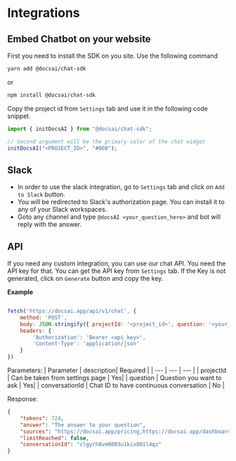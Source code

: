 # Integrations

## Embed Chatbot on your website
First you need to install the SDK on you site. Use the following command
```sh
yarn add @docsai/chat-sdk 
```
or 

```sh
npm install @docsai/chat-sdk
```

Copy the project id from `Settings` tab and use it in the following code snippet.

```js
import { initDocsAI } from "@docsai/chat-sdk";

// Second argument will be the primary color of the chat widget
initDocsAI("<PROJECT_ID>", "#000");
```



## Slack
- In order to use the slack integration, go to `Settings` tab and click on `Add to Slack` button.
- You will be redirected to Slack's authorization page. You can install it to any of your Slack workspaces.
- Goto any channel and type `@docsAI <your_question_here>` and bot will reply with the answer.

## API
If you need any custom integration, you can use our chat API. You need the API key for that. You can get the API key from `Settings` tab. If the Key is not generated, click on `Generate` button and copy the key.

**Example**
```js

fetch('https://docsai.app/api/v1/chat', {
    method: 'POST',
    body: JSON.stringify({ projectId: '<project_id>', question: '<your_question>' }),
    headers: {
        'Authorization': 'Bearer <api_key>',
        'Content-Type': 'application/json'
    }
})
```

Parameters:
| Parameter |  description| Required |
| --- | --- | --- |
| projectId | Can be taken from settings page | Yes|
| question | Question you want to ask | Yes|
| conversationId | Chat ID to have continuous conversation | No |

Response:
```json
{
    "tokens": 724,
    "answer": "The answer to your question",
    "sources": "https://docsai.app/pricing,https://docsai.app/dashboard,https://docsai.app",
    "limitReached": false,
    "conversationId": "clgyrh8vm0003u1kix801l4qz"
}
```

